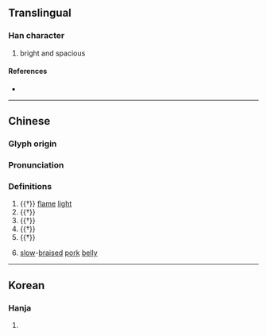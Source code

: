 {{character info/new}}
==Translingual==

===Han character===
{{Han char|rn=86|rad=火|as=15|sn=19|four=90886|canj=FITC|ids=⿰火廣}}

# bright and spacious

====References====
* {{Han ref|kx=0686.240|dkj=19548|dj=1099.100|hdz=32243.130|uh=720C|ud=29196|bh=F269|bd=62057}}

----
==Chinese==
{{zh-forms}}

===Glyph origin===
{{Han etym}}

===Pronunciation===
{{zh-pron
|m=huàng,kuàng
|mc=y
|oc=y
|cat=v
}}

===Definitions===
{{zh-hanzi}}

# {{†}} [[flame]] [[light]]
# {{†}} {{zh-alt-form|晃}}
# {{†}} {{zh-alt-form|熀}}
# {{†}} {{zh-alt-form|曠}}
# {{†}} {{zh-used|爌炾}}
# {{lb|zh|[[Taiwan]]}} {{zh-div|肉}} [[slow]]-[[braised]] [[pork]] [[belly]]

----

==Korean==

===Hanja===
{{ko-hanja|hangeul=광|eumhun=|rv=gwang|mr=kwang|y=kwang}}

# {{defn|lang=ko|sort=火15}}